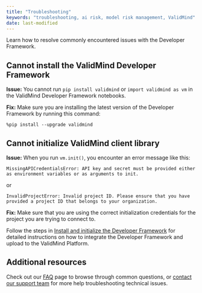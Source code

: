 ```yaml
---
title: "Troubleshooting"
keywords: "troubleshooting, ai risk, model risk management, ValidMind"
date: last-modified
---
```


Learn how to resolve commonly encountered issues with the Developer Framework.

## Cannot install the ValidMind Developer Framework

**Issue:** You cannot run `pip install validmind` or `import validmind as vm` in the ValidMind Developer Framework notebooks.

**Fix:** Make sure you are installing the latest version of the Developer Framework by running this command:

`%pip install --upgrade validmind`

## Cannot initialize ValidMind client library

**Issue:** When you run `vm.init()`, you encounter an error message like this: 

```
MissingAPICredentialsError: API key and secret must be provided either as environment variables or as arguments to init.
```

or

```
InvalidProjectError: Invalid project ID. Please ensure that you have provided a project ID that belongs to your organization.
```

**Fix:** Make sure that you are using the correct initialization credentials for the project you are trying to connect to. 

Follow the steps in [Install and initialize the Developer Framework](install-and-initialize-developer-framework.qmd) for detailed instructions on how to integrate the Developer Framework and upload to the ValidMind Platform.

## Additional resources

Check out our [FAQ](faq.qmd) page to browse through common questions, or [contact our support team](support.qmd) for more help troubleshooting technical issues.

